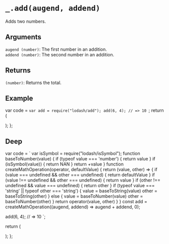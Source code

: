 # `_.add(augend, addend)`

Adds two numbers.

## Arguments

`augend (number)`: The first number in an addition.  
`addend (number)`: The second number in an addition.

## Returns

`(number)`: Returns the total.

## Example


  var code = `var add = require("lodash/add");
add(6, 4);
// => 10
`;
  return (
    <div>
      <Embed source={code} />
    </div>
  );
};

<Demo />

## Deep

  var code = `
var isSymbol = require("lodash/isSymbol");
function baseToNumber(value) {
  if (typeof value === 'number') {
    return value
  }
  if (isSymbol(value)) {
    return NAN
  }
  return +value
}
function createMathOperation(operator, defaultValue) {
  return (value, other) => {
    if (value === undefined && other === undefined) {
      return defaultValue
    }
    if (value !== undefined && other === undefined) {
      return value
    }
    if (other !== undefined && value === undefined) {
      return other
    }
    if (typeof value === 'string' || typeof other === 'string') {
      value = baseToString(value)
      other = baseToString(other)
    }
    else {
      value = baseToNumber(value)
      other = baseToNumber(other)
    }
    return operator(value, other)
  }
}
const add = createMathOperation((augend, addend) => augend + addend, 0);

add(6, 4);
// => 10
`;

return (

<div>
  <Embed source={code} />
</div>
); 
};

<DeepDemo />
